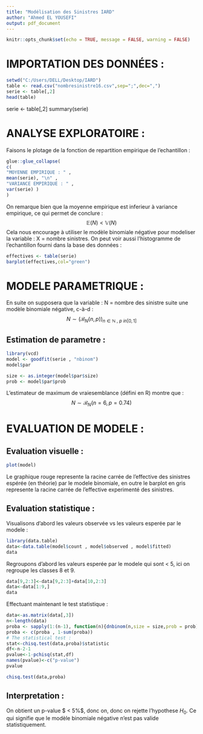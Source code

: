 ---
title: "Modélisation des Sinistres IARD"
author: "Ahmed EL YOUSEFI"
output: pdf_document
---

```{r setup, include=FALSE}
knitr::opts_chunk$set(echo = TRUE, message = FALSE, warning = FALSE)
```

#  IMPORTATION DES DONNÉES : 

```{r}
setwd("C:/Users/DELL/Desktop/IARD")
table <- read.csv("nombresinistre16.csv",sep=";",dec=",")
serie <- table[,2]
head(table)
```

serie <- table[,2]
summary(serie)


# ANALYSE EXPLORATOIRE : 

Faisons le plotage de la fonction de repartition empirique de l’echantillon :

```{r}
glue::glue_collapse(
c(
"MOYENNE EMPIRIQUE : " ,
mean(serie), "\n" ,
"VARIANCE EMPIRIQUE : " ,
var(serie) )
)
```

On remarque bien que la moyenne empirique est inferieur à variance empirique, ce qui permet de conclure :
$$ \mathbb{E}(N) < \mathbb{V}(N) $$
Cela nous encourage à utiliser le modèle binomiale négative pour modeliser la variable : X = nombre
sinistres. On peut voir aussi l’histogramme de l’echantillon fourni dans la base des données :

```{r fig.height=10}
effectives <- table(serie)
barplot(effectives,col="green")
```

# MODELE PARAMETRIQUE :

En suite on supposera que la variable : N = nombre des sinistre suite une modèle binomiale négative, c-à-d :
$$ N \sim (\mathcal{B}_N(n, p))_{n\in \mathbb{N} \ , \ p\ in [0,1]} $$

## Estimation de parametre :
```{r}
library(vcd)
model <- goodfit(serie , "nbinom")
model$par
```

```{r}
size <- as.integer(model$par$size)
prob <- model$par$prob
```

L’estimateur de maximum de vraiesemblance (défini en R) montre que :
 $$ N \sim \mathcal{B}_N(n=6, p=0.74) $$


# EVALUATION DE MODELE :
##  Evaluation visuelle : 
```{r}
plot(model)
```

Le graphique rouge represente la racine carrée de l’effective des sinistres espérée (en théorie) par le modele
binomiale, en outre le barplot en gris represente la racine carrée de l’effective experimenté des sinistres.

##  Evaluation statistique :
Visualisons d’abord les valeurs observée vs les valeurs esperée par le modele :

```{r}
library(data.table)
data<-data.table(model$count , model$observed , model$fitted)
data
```
Regroupons d’abord les valeurs esperée par le modele qui sont < 5, ici on regroupe les classes 8 et 9.

```{r}
data[9,2:3]<-data[9,2:3]+data[10,2:3]
data<-data[1:9,]
data
```

Effectuant maintenant le test statistique : 

```{r}
data<-as.matrix(data[,3])
n<-length(data)
proba <- sapply(1:(n-1), function(n){dnbinom(n,size = size,prob = prob)})
proba <- c(proba , 1-sum(proba))
# The statistical test :
stat<-chisq.test(data,proba)$statistic
df<-n-2-1
pvalue<-1-pchisq(stat,df)
names(pvalue)<-c("p-value")
pvalue
```

```{r}
chisq.test(data,proba)
```


## Interpretation :

On obtient un p-value $ < 5\%$, donc on, donc on rejette l’hypothese $H_0$. Ce qui signifie que le modèle binomiale
négative n’est pas valide statistiquement.




